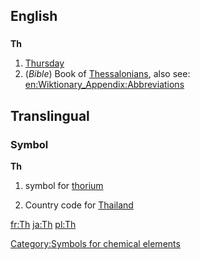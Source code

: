 ==English==
==={{abbreviation}}===
'''Th'''

#[[Thursday]]
#(''Bible'') Book of [[Thessalonians]], also see:  [[en:Wiktionary_Appendix:Abbreviations]]

==Translingual==
===Symbol===
'''Th'''
#{{chemistry}} symbol for [[thorium]]
#Country code for [[Thailand]]
[[Category:Symbols for chemical elements]]

[[fr:Th]]
[[ja:Th]]
[[pl:Th]]
